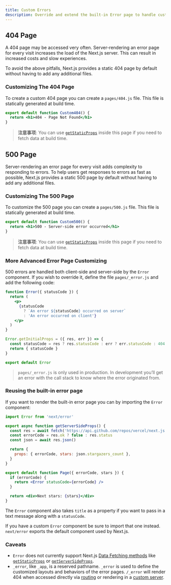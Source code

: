 ```yaml
---
title: Custom Errors
description: Override and extend the built-in Error page to handle custom errors.
---
```


## 404 Page

A 404 page may be accessed very often. Server-rendering an error page for every visit increases the load of the Next.js server. This can result in increased costs and slow experiences.

To avoid the above pitfalls, Next.js provides a static 404 page by default without having to add any additional files.

### Customizing The 404 Page

To create a custom 404 page you can create a `pages/404.js` file. This file is statically generated at build time.

```jsx title="pages/404.js"
export default function Custom404() {
  return <h1>404 - Page Not Found</h1>
}
```

> **注意事项**: You can use [`getStaticProps`](/docs/pages/building-your-application/data-fetching/get-static-props) inside this page if you need to fetch data at build time.

## 500 Page

Server-rendering an error page for every visit adds complexity to responding to errors. To help users get responses to errors as fast as possible, Next.js provides a static 500 page by default without having to add any additional files.

### Customizing The 500 Page

To customize the 500 page you can create a `pages/500.js` file. This file is statically generated at build time.

```jsx title="pages/500.js"
export default function Custom500() {
  return <h1>500 - Server-side error occurred</h1>
}
```

> **注意事项**: You can use [`getStaticProps`](/docs/pages/building-your-application/data-fetching/get-static-props) inside this page if you need to fetch data at build time.

### More Advanced Error Page Customizing

500 errors are handled both client-side and server-side by the `Error` component. If you wish to override it, define the file `pages/_error.js` and add the following code:

```jsx
function Error({ statusCode }) {
  return (
    <p>
      {statusCode
        ? `An error ${statusCode} occurred on server`
        : 'An error occurred on client'}
    </p>
  )
}

Error.getInitialProps = ({ res, err }) => {
  const statusCode = res ? res.statusCode : err ? err.statusCode : 404
  return { statusCode }
}

export default Error
```

> `pages/_error.js` is only used in production. In development you’ll get an error with the call stack to know where the error originated from.

### Reusing the built-in error page

If you want to render the built-in error page you can by importing the `Error` component:

```jsx
import Error from 'next/error'

export async function getServerSideProps() {
  const res = await fetch('https://api.github.com/repos/vercel/next.js')
  const errorCode = res.ok ? false : res.status
  const json = await res.json()

  return {
    props: { errorCode, stars: json.stargazers_count },
  }
}

export default function Page({ errorCode, stars }) {
  if (errorCode) {
    return <Error statusCode={errorCode} />
  }

  return <div>Next stars: {stars}</div>
}
```

The `Error` component also takes `title` as a property if you want to pass in a text message along with a `statusCode`.

If you have a custom `Error` component be sure to import that one instead. `next/error` exports the default component used by Next.js.

### Caveats

- `Error` does not currently support Next.js [Data Fetching methods](/docs/pages/building-your-application/data-fetching) like [`getStaticProps`](/docs/pages/building-your-application/data-fetching/get-static-props) or [`getServerSideProps`](/docs/pages/building-your-application/data-fetching/get-server-side-props).
- `_error`, like `_app`, is a reserved pathname. `_error` is used to define the customized layouts and behaviors of the error pages. `/_error` will render 404 when accessed directly via [routing](/docs/pages/building-your-application/routing) or rendering in a [custom server](/docs/pages/building-your-application/configuring/custom-server).
